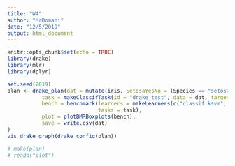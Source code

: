 ```yaml
---
title: "W4"
author: "MrDomani"
date: "12/5/2019"
output: html_document
---
```


```r
knitr::opts_chunk$set(echo = TRUE)
library(drake)
library(mlr)
library(dplyr)
```


```r
set.seed(2019)
plan <- drake_plan(dat = mutate(iris, SetosaYesNo = (Species == "setosa")),
           task = makeClassifTask(id = "drake_test", data = dat, target = "SetosaYesNo"), # Przewidujemy variety
           bench = benchmark(learners = makeLearners(c("classif.ksvm", "classif.randomForest", "classif.nnet")), 
                             tasks = task),
           plot = plotBMRBoxplots(bench),
           save = write.csv(dat)
)
vis_drake_graph(drake_config(plan))

# make(plan)
# readd("plot")
```
